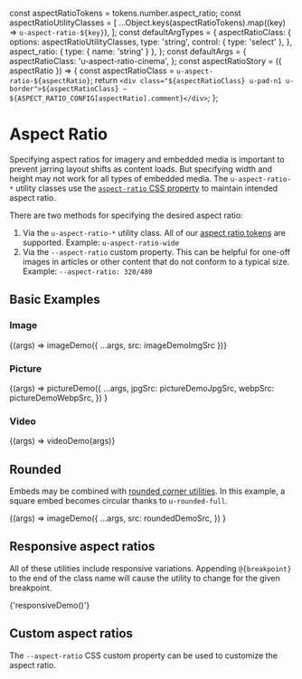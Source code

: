 const aspectRatioTokens = tokens.number.aspect_ratio;
const aspectRatioUtilityClasses = [
  ...Object.keys(aspectRatioTokens).map((key) => `u-aspect-ratio-${key}`),
];
const defaultArgTypes = {
  aspectRatioClass: {
    options: aspectRatioUtilityClasses,
    type: 'string',
    control: { type: 'select' },
  },
  aspect_ratio: { type: { name: 'string' } },
};
const defaultArgs = {
  aspectRatioClass: 'u-aspect-ratio-cinema',
};
const aspectRatioStory = ({ aspectRatio }) => {
  const aspectRatioClass = `u-aspect-ratio-${aspectRatio}`;
  return `<div class="${aspectRatioClass} u-pad-n1 u-border">${aspectRatioClass} — ${ASPECT_RATIO_CONFIG[aspectRatio].comment}</div>`;
};

<Meta
  title="Utilities/Aspect Ratio"
  args={defaultArgs}
  argTypes={defaultArgTypes}
/>

# Aspect Ratio

Specifying aspect ratios for imagery and embedded media is important to prevent jarring layout shifts as content loads. But specifying width and height may not work for all types of embedded media. The `u-aspect-ratio-*` utility classes use the [`aspect-ratio` CSS property](https://developer.mozilla.org/en-US/docs/Web/CSS/aspect-ratio) to maintain intended aspect ratio.

There are two methods for specifying the desired aspect ratio:

1. Via the `u-aspect-ratio-*` utility class. All of our [aspect ratio tokens](/docs/design-tokens-aspect-ratio--page) are supported. Example: `u-aspect-ratio-wide`
1. Via the `--aspect-ratio` custom property. This can be helpful for one-off images in articles or other content that do not conform to a typical size. Example: `--aspect-ratio: 320/480`

## Basic Examples

### Image

<Canvas>
  <Story name="Image">
    {(args) => imageDemo({ ...args, src: imageDemoImgSrc })}
  </Story>
</Canvas>

### Picture

<Canvas>
  <Story name="Picture">
    {(args) =>
      pictureDemo({
        ...args,
        jpgSrc: pictureDemoJpgSrc,
        webpSrc: pictureDemoWebpSrc,
      })
    }
  </Story>
</Canvas>

### Video

<Canvas>
  <Story name="Video">{(args) => videoDemo(args)}</Story>
</Canvas>

## Rounded

Embeds may be combined with [rounded corner utilities](/docs/utilities-rounded-corners--sizes). In this example, a square embed becomes circular thanks to `u-rounded-full`.

<Canvas>
  <Story
    name="Rounded"
    args={{
      storyClass: 'u-rounded-full',
      style: 'max-width: 10em',
    }}
  >
    {(args) =>
      imageDemo({
        ...args,
        src: roundedDemoSrc,
      })
    }
  </Story>
</Canvas>

## Responsive aspect ratios

All of these utilities include responsive variations. Appending `@{breakpoint}` to the end of the class name will cause the utility to change for the given breakpoint.

<Canvas>
  <Story name="Responsive">{'responsiveDemo()'}</Story>
</Canvas>

## Custom aspect ratios

The `--aspect-ratio` CSS custom property can be used to customize the aspect ratio.
